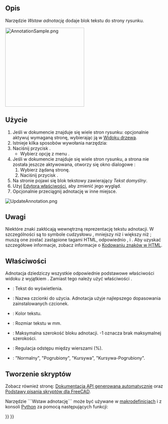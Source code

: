 <languages/>

{{Docnav/pl
|[[TechDraw_GeometricHatch/pl|Kreskowanie geometryczne]]
|[[TechDraw_LeaderLine/pl|Dodaj linię odniesienia do widoku]]
|[[TechDraw_Workbench/pl|środowisko pracy Rysunek Techniczny]]
|IconL=TechDraw_GeometricHatch.svg
|IconR=TechDraw_LeaderLine.svg
|IconC=Workbench_TechDraw.svg
}}

{{GuiCommand/pl
|Name=TechDraw Annotation
|Name/pl=Rysunek Techniczny: Wstaw adnotację
|MenuLocation=Rysunek Techniczny → Adnotacje → Wstaw adnotację
|Workbenches=[[TechDraw_Workbench/pl|Rysunek Techniczny]]
|SeeAlso=[[TechDraw_RichTextAnnotation/pl|Wstaw adnotacje w postaci tekstu sformatowanego]]
}}

<span id="Description"></span>
==Opis==

Narzędzie ''Wstaw adnotację'' dodaje blok tekstu do strony rysunku.

[[Image:AnnotationSample.png|250px]]
{{Caption|Adnotacja na stronie rysunku.}}

<span id="Usage"></span>
==Użycie==

# Jeśli w dokumencie znajduje się wiele stron rysunku: opcjonalnie aktywuj wymaganą stronę, wybierając ją w [[Tree_view/pl|Widoku drzewa]].
# Istnieje kilka sposobów wywołania narzędzia:
# Naciśnij przycisk {{KEY|[[Image:TechDraw_Annotation.svg|24px]] '''Wstaw adnotację'''}}.
#* Wybierz opcję  z menu {{MenuCommand|Rysunek Techniczny → Adnotacje → [[Image:TechDraw_Annotation.svg|16px]] Wstaw adnotację}}.
# Jeśli w dokumencie znajduje się wiele stron rysunku, a strona nie została jeszcze aktywowana, otworzy się okno dialogowe {{MenuCommand|Wybór strony}}:
## Wybierz żądaną stronę.
## Naciśnij przycisk {{Button|OK}}.
# Na stronie pojawi się blok tekstowy zawierający ''Tekst domyślny''.
# Użyj [[Property_editor/pl|Edytora właściwości]], aby zmienić jego wygląd.
# Opcjonalnie przeciągnij adnotację w inne miejsce.

[[File:UpdateAnnotation.png]]
{{Caption|Modyfikowanie adnotacji za pomocą edytora właściwości.}}

<span id="Notes"></span>
==Uwagi==

<!-- Editor's and Traducer's note: do not change the &amp; values, they are used to escape the symbols and show them verbatim -->
Niektóre znaki zakłócają wewnętrzną reprezentację tekstu adnotacji.  W szczególności są to symbole cudzysłowu {{incode|"}}, mniejszy niż {{incode|<}} i większy niż {{incode|>}}; muszą one zostać zastąpione tagami HTML, odpowiednio {{incode|&amp;quot;}}, {{incode|&amp;lt;}} i {{incode|&amp;gt;}}. Aby uzyskać szczegółowe informacje, zobacz informacje o [https://en.wikipedia.org/wiki/Character_encodings_in_HTML#HTML_character_references Kodowaniu znaków w HTML].

<span id="Properties"></span>
==Właściwości==

Adnotacja dziedziczy wszystkie odpowiednie podstawowe właściwości widoku z wyjątkiem {{PropertyData|Skali}}. Zamiast tego należy użyć właściwości {{PropertyData|RozmiarTekstu}}.

* {{PropertyData|Tekst}}: Tekst do wyświetlenia.
* {{PropertyData|Czcionka}}: Nazwa czcionki do użycia.  Adnotacja użyje najlepszego dopasowania zainstalowanych czcionek.
* {{PropertyData|KolotTekstu}}: Kolor tekstu. 
* {{PropertyData|RozmiarTekstu}}: Rozmiar tekstu w mm. 
* {{PropertyData|MaxSzerokość}}: Maksymalna szerokość bloku adnotacji. -1 oznacza brak maksymalnej szerokości. 
* {{PropertyData|OdstępWierszów}}: Regulacja odstępu między wierszami (%).
* {{PropertyData|StylTekstu}}: "Normalny", "Pogrubiony", "Kursywa", "Kursywa-Pogrubiony".

<span id="Scripting"></span>
==Tworzenie skryptów==

Zobacz również stronę: [https://freecad.github.io/SourceDoc/ Dokumentacja API generowana automatycznie] oraz [[FreeCAD_Scripting_Basics/pl|Podstawy pisania skryptów dla FreeCAD]].

Narzędzie ```Wstaw adnotację``` może być używane w [[Macros/pl|makrodefinicjach]] i z konsoli [[Python/pl|Python]] za pomocą następujących funkcji:

{{Code|code=
anno = FreeCAD.ActiveDocument.addObject('TechDraw::DrawViewAnnotation','TestAnno')
anno.Text = ['Different Text']
anno.TextStyle = 'Bold'
rc = page.addView(anno)
}}


{{Docnav/pl
|[[TechDraw_GeometricHatch/pl|Kreskowanie geometryczne]]
|[[TechDraw_LeaderLine/pl|Dodaj linię odniesienia do widoku]]
|[[TechDraw_Workbench/pl|środowisko pracy Rysunek Techniczny]]
|IconL=TechDraw_GeometricHatch.svg
|IconR=TechDraw_LeaderLine.svg
|IconC=Workbench_TechDraw.svg
}}

{{TechDraw_Tools_navi{{#translation:}}}}
{{Userdocnavi{{#translation:}}}}